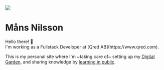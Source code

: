 <div className="flex align-center justify-center">
  <img className='max-h-52' src='../images/me.png' />
  <h1 className="self-center ml-10">Måns Nilsson</h1>
</div>
Hello there! 👋<br/>
I'm working as a Fullstack Developer at [Qred AB](https://www.qred.com).

This is my personal site where I'm ~taking care of~ setting up my [Digital Garden](https://joelhooks.com/digital-garden), and sharing knowledge by [learning in public](https://twitter.com/swyx/status/1009174159690264579).


